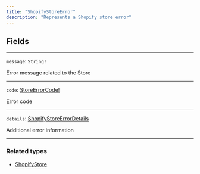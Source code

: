 ```yaml
---
title: "ShopifyStoreError"
description: "Represents a Shopify store error"
---
```


## Fields

---

`message`: `String!`

Error message related to the Store

---

`code`: [StoreErrorCode!](/reference/storeerrorcode)

Error code

---

`details`: [ShopifyStoreErrorDetails](/reference/shopifystoreerrordetails)

Additional error information

---

### Related types

* [ShopifyStore](/reference/shopifystore)